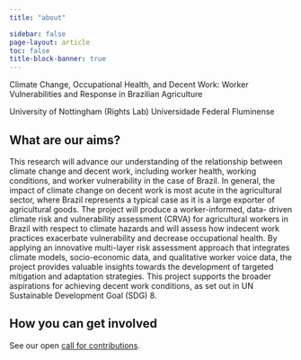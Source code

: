 ```yaml
---
title: "about"

sidebar: false
page-layout: article
toc: false
title-block-banner: true
---
```


Climate Change, Occupational Health, and Decent Work: Worker Vulnerabilities and Response in Brazilian Agriculture

University of Nottingham (Rights Lab)
Universidade Federal Fluminense 

## What are our aims?


This research will advance our understanding of the relationship between climate change and decent work, including worker health, working conditions, and worker vulnerability in the case of Brazil. In general, the impact of climate change on decent work is most acute in the agricultural sector, where Brazil represents a typical case as it is a large exporter of agricultural goods. The project will produce a worker-informed, data- driven climate risk and vulnerability assessment (CRVA) for agricultural workers in Brazil with respect to climate hazards and will assess how indecent work practices exacerbate vulnerability and decrease occupational health. By applying an innovative multi-layer risk assessment approach that integrates climate models, socio-economic data, and qualitative worker voice data, the project provides valuable insights towards the development of targeted mitigation and adaptation strategies. This project supports the broader aspirations for achieving decent work conditions, as set out in UN Sustainable Development Goal (SDG) 8.

## How you can get involved
See our open [call for contributions](contributor-docs/call-for-contributions.qmd).
